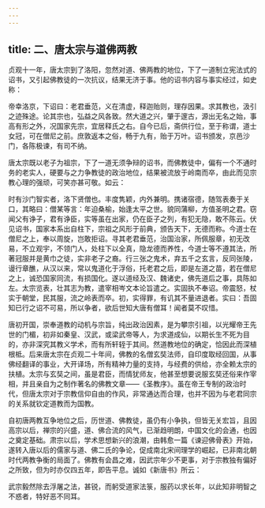 ```yaml
---
---
---
```

title: 二、唐太宗与道佛两教
---




贞观十一年，唐太宗到了洛阳，忽然对道、佛两教的地位，下了一道制立宪法式的诏书，又引起佛教徒的一次抗议，结果无济于事。他的诏书内容与事实经过，如史称：

帝幸洛京，下诏曰：老君垂范，义在清虚，释迦贻则，理存因果。求其教也，汲引之迹殊途。论其宗也，弘益之风各致。然大道之兴，肇于邃古，源出无名之始，事高有形之外，况国家先宗，宜居释氏之右。自今已后，斋供行位，至于称谓，道士女冠，可在僧尼之前。庶敦返本之俗，畅于九有，贻于万叶。诏书颁发，京邑沙门，各陈极谏，有司不纳。

唐太宗既以老子为祖宗，下了一道无须争辩的诏书，而佛教徒中，偏有一个不通时务的老实人，硬要与之力争教徒的政治地位，结果被流放于岭南而卒，由此而见宗教心理的强顽，可笑亦甚可敬。如云：

时有沙门智实者，洛下贤僧也。丰度隽颖，内外兼明。携诸宿德，随驾表奏于关口，其略曰：僧某等言：年迫桑榆，始逢太平之世。貌同蒲柳，方值圣明之君。窃闻父有诤子，君有诤臣，实等虽在出家，仍在臣子之列，有犯无隐，敢不陈云。伏见诏书，国家本系出自柱下，宗祖之风形于前典，颁告天下，无德而称。今道士在僧尼之上，奉以周旋，岂敢拒诏。寻其老君垂范，治国治家，所佩服章，初无改易，不立观宇，不领门人，处柱下以全真，隐龙德而养性，今道士等不遵其法，所著冠服并是黄巾之徒，实非老子之裔。行三张之鬼术，弃五千之玄言，反同张陵，谩行章醮，从汉以来，常以鬼道化于浮俗，托老君之后，即是左道之苗，若在僧尼之上，诚恐国家同流，有损国化。遂以道经及汉、魏诸史，佛先道后之事，具陈如左。太宗览表，壮其志为教，遣宰相岑文本论旨遣之。实固执不奉诏。帝震怒，杖实于朝堂，民其服，流之岭表而卒。初，实得罪，有讥其不量进退者。实曰：吾固知已行之诏不可易，所以争者，欲后世知大唐有僧耳！闻者莫不叹惜。

唐初开国，崇奉道教的动机与宗旨，纯出政治因素，是为攀宗引祖，以光耀帝王先世的门楣，初非如秦皇、汉武，或梁武帝等人，为求道成仙，以期长生不死为目的，亦非深究其教义学术，而有所轩轾于其间。然道教地位的确定，恰因此而深植根柢。后来唐太宗在贞观二十年间，佛教的名僧玄奘法师，自印度取经回国，从事佛经翻译的事业，大开译场，所有精神力量的支持，与经费的供给，亦全赖太宗的扶植。太宗与玄奘之间，虽是君臣，而情犹师友，他甚至想要说服玄奘还俗来作宰相，并且亲自为之制作著名的佛教文章——《圣教序》。虽在帝王专制的政治时代，但唐太宗对于宗教信仰自由的作风，非常通达而合理，也并不因为与老君同宗的关系就钦定道教而为国教。

自初唐两教互争地位之后，历世道、佛教徒，虽仍有小争执，但皆无关宏旨，且因高宗以后，禅宗的兴盛，道、佛合流的风气，已渐趋明朗，中国文化的会通，也因之奠定基础。肃宗以后，学术思想新兴的浪潮，由韩愈一篇《谏迎佛骨表》开始，遂转入唐以后的儒家与道、佛二氏的争论，促成南北宋间理学的崛起，已非南北朝时代两教争衡的局面了。佛教有会昌之难，因武宗年少不更事，对于宗教独有偏好之所致，但为时亦仅四五年，即告平息。诚如《新唐书》所云：

武宗毅然除去浮屠之法，甚锐，而躬受道家法箓，服药以求长年，以此知非明智之不惑者，特好恶不同耳。